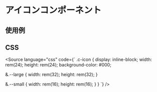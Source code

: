 
<Meta of={Stories} />

# アイコンコンポーネント

## 使用例

<Canvas of={Stories.base} />

## CSS
<Source
  language="css"
  code={`
.c-icon {
  display: inline-block;
  width: rem(24);
  height: rem(24);
  background-color: #000;

  &.--large {
    width: rem(32);
    height: rem(32);
  }

  &.--small {
    width: rem(16);
    height: rem(16);
  }
}
  `}
/>





